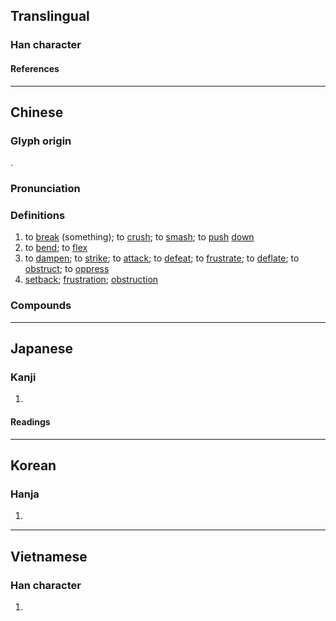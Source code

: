 {{character info/new}}
==Translingual==

===Han character===
{{Han char|rn=64|rad=手|as=07|sn=10|four=58014|canj=QOOG|ids=⿰扌坐}}

====References====
{{Han ref|kx=0431.220|dkj=12087|dj=0780.290|hdz=31885.030|uh=632B}}

----

==Chinese==
{{zh-forms}}

===Glyph origin===
{{Han etym}}
{{Han compound|手|坐|ls=psc|c1=s|c2=p|alt1=扌}}.

===Pronunciation===
{{zh-pron
|m=cuò,cuō,1nb=standard in Mainland and Taiwan,2nb=variant in Mainland
|c=co3
|mn=chhò
|mc=y
|oc=y
|cat=v,n
}}

===Definitions===
{{zh-hanzi}}

# to [[break]] (something); to [[crush]]; to [[smash]]; to [[push]] [[down]]
# to [[bend]]; to [[flex]]
# to [[dampen]]; to [[strike]]; to [[attack]]; to [[defeat]]; to [[frustrate]]; to [[deflate]]; to [[obstruct]]; to [[oppress]]
# [[setback]]; [[frustration]]; [[obstruction]]

===Compounds===
{{zh-der|下挫|力挫|受挫|失挫|愈挫愈奮|抑揚頓挫|折挫|挫傷|挫刀|挫創|挫動|挫折|挫敗|挫辱|挫過|挫骨揚灰|挫魚|掙挫|摧挫|敗挫|沉鬱頓挫|百折不挫|眼挫|禁挫|腦挫傷|重挫|頓挫|頓挫抑揚}}

----

==Japanese==

===Kanji===
{{ja-kanji|grade=|rs=手07}}

# {{rfdef|ja|sort=手07}}

====Readings====
{{ja-readings
|goon=さ
|kanon=さ
|kanyoon=ざ
|kun=くじ-く, くじ-ける
}}

----

==Korean==

===Hanja===
{{ko-hanja|좌}}

# {{rfdef|ko|sort=手07}}

----

==Vietnamese==

===Han character===
{{vi-readings|rs=手07|reading=[[doạ]], [[doá]], [[toả]]}}

# {{rfdef|vi|sort=手07}}